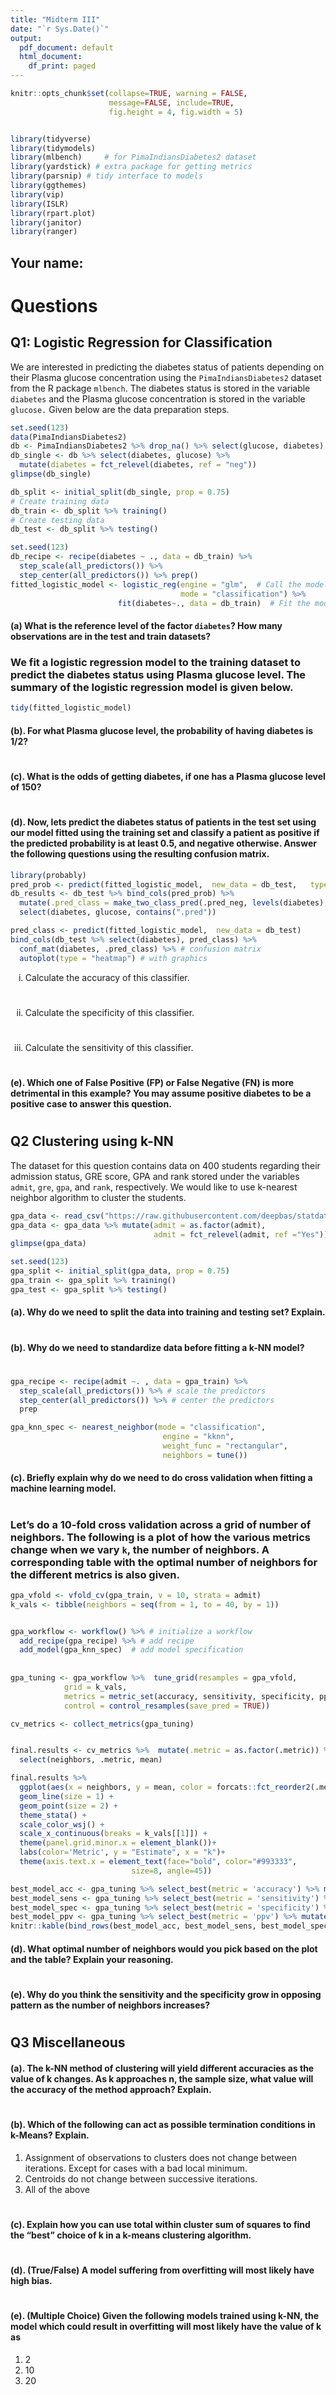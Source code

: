 ```yaml
---
title: "Midterm III"
date: "`r Sys.Date()`"
output:
  pdf_document: default
  html_document:
    df_print: paged
---
```



```r
knitr::opts_chunk$set(collapse=TRUE, warning = FALSE, 
                      message=FALSE, include=TRUE, 
                      fig.height = 4, fig.width = 5)


library(tidyverse) 
library(tidymodels)
library(mlbench)     # for PimaIndiansDiabetes2 dataset
library(yardstick) # extra package for getting metrics
library(parsnip) # tidy interface to models
library(ggthemes)
library(vip)
library(ISLR)
library(rpart.plot)
library(janitor)
library(ranger)
```


## Your name: 


# Questions


## Q1: Logistic Regression for Classification

We are interested in predicting the diabetes status of patients depending on their Plasma glucose concentration using the `PimaIndiansDiabetes2` dataset from the R package `mlbench`. The diabetes status is stored in the variable `diabetes` and the Plasma glucose concentration is stored in the variable `glucose.` Given below are the data preparation steps. 


```r
set.seed(123)
data(PimaIndiansDiabetes2)
db <- PimaIndiansDiabetes2 %>% drop_na() %>% select(glucose, diabetes)
db_single <- db %>% select(diabetes, glucose) %>% 
  mutate(diabetes = fct_relevel(diabetes, ref = "neg")) 
glimpse(db_single)
```


```r
db_split <- initial_split(db_single, prop = 0.75)
# Create training data
db_train <- db_split %>% training()
# Create testing data
db_test <- db_split %>% testing()
```


```r
set.seed(123)
db_recipe <- recipe(diabetes ~ ., data = db_train) %>%
  step_scale(all_predictors()) %>%
  step_center(all_predictors()) %>% prep()
fitted_logistic_model <- logistic_reg(engine = "glm",  # Call the model
                                      mode = "classification") %>% 
                        fit(diabetes~., data = db_train)  # Fit the model
```



#### (a) What is the reference level of the factor `diabetes`? How many observations are in the test and train datasets?



\newpage



### We fit a logistic regression model to the training dataset to predict the diabetes status using Plasma glucose level. The summary of the logistic regression model is given below. 


```r
tidy(fitted_logistic_model)
```



#### (b).  For what Plasma glucose level, the probability of having diabetes is 1/2?



#

#




#### (c).  What is the odds of getting diabetes, if one has a Plasma glucose level of 150?



#

#




#### (d). Now, lets predict the diabetes status of patients in the test set using our model fitted using the training set and classify a patient as positive if the predicted probability is at least 0.5, and negative otherwise. Answer the following questions using the resulting confusion matrix. 


```r
library(probably)
pred_prob <- predict(fitted_logistic_model,  new_data = db_test,   type = "prob")
db_results <- db_test %>% bind_cols(pred_prob) %>%
  mutate(.pred_class = make_two_class_pred(.pred_neg, levels(diabetes), threshold = .5)) %>%
  select(diabetes, glucose, contains(".pred"))

pred_class <- predict(fitted_logistic_model,  new_data = db_test) 
bind_cols(db_test %>% select(diabetes), pred_class) %>% 
  conf_mat(diabetes, .pred_class) %>% # confusion matrix
  autoplot(type = "heatmap") # with graphics
```

\newpage

(i) Calculate the accuracy of this classifier.

\vspace*{1in}


#




(ii) Calculate the specificity of this classifier.

\vspace*{1in}



#





(iii) Calculate the sensitivity of this classifier.


#


#


#### (e). Which one of False Positive (FP) or False Negative (FN) is more detrimental in this example? You may assume positive diabetes to be a positive case to answer this question. 



#

#

\newpage

## Q2 Clustering using k-NN

The dataset for this question contains data on 400 students regarding their admission status, GRE score, GPA and rank stored under the variables `admit`, `gre`, `gpa`, and `rank`, respectively. We would like to use k-nearest neighbor algorithm to cluster the students.

```r
gpa_data <- read_csv("https://raw.githubusercontent.com/deepbas/statdatasets/main/GPA.csv")
gpa_data <- gpa_data %>% mutate(admit = as.factor(admit),
                                admit = fct_relevel(admit, ref ="Yes"))
glimpse(gpa_data)
```


```r
set.seed(123) 
gpa_split <- initial_split(gpa_data, prop = 0.75) 
gpa_train <- gpa_split %>% training()
gpa_test <- gpa_split %>% testing()
```


#### (a). Why do we need to split the data into training and testing set? Explain.



#

#



#### (b). Why do we need to standardize data before fitting a k-NN model? 



#

#

#



```r
gpa_recipe <- recipe(admit ~. , data = gpa_train) %>%
  step_scale(all_predictors()) %>% # scale the predictors
  step_center(all_predictors()) %>% # center the predictors
  prep 

gpa_knn_spec <- nearest_neighbor(mode = "classification",
                                  engine = "kknn",
                                  weight_func = "rectangular",
                                  neighbors = tune())
```

\newpage

#### (c). Briefly explain why do we need to do cross validation when fitting a machine learning model. 



#

#

#

### Let's do a 10-fold cross validation across a grid of number of neighbors. The following is a plot of how the various metrics change when we vary `k`, the number of neighbors.  A corresponding table with the optimal number of neighbors for the different metrics is also given.


```r
gpa_vfold <- vfold_cv(gpa_train, v = 10, strata = admit)
k_vals <- tibble(neighbors = seq(from = 1, to = 40, by = 1))


gpa_workflow <- workflow() %>% # initialize a workflow
  add_recipe(gpa_recipe) %>% # add recipe
  add_model(gpa_knn_spec)  # add model specification
  
  
gpa_tuning <- gpa_workflow %>%  tune_grid(resamples = gpa_vfold, 
            grid = k_vals,
            metrics = metric_set(accuracy, sensitivity, specificity, ppv),
            control = control_resamples(save_pred = TRUE))

cv_metrics <- collect_metrics(gpa_tuning) 


final.results <- cv_metrics %>%  mutate(.metric = as.factor(.metric)) %>%
  select(neighbors, .metric, mean)

final.results %>%
  ggplot(aes(x = neighbors, y = mean, color = forcats::fct_reorder2(.metric, neighbors, mean))) +
  geom_line(size = 1) +
  geom_point(size = 2) +
  theme_stata() +
  scale_color_wsj() + 
  scale_x_continuous(breaks = k_vals[[1]]) +
  theme(panel.grid.minor.x = element_blank())+
  labs(color='Metric', y = "Estimate", x = "k")+
  theme(axis.text.x = element_text(face="bold", color="#993333", 
                           size=8, angle=45))
```



```r
best_model_acc <- gpa_tuning %>% select_best(metric = 'accuracy') %>% mutate(metric = "Accuracy")
best_model_sens <- gpa_tuning %>% select_best(metric = 'sensitivity') %>% mutate(metric = "Sensitivity")
best_model_spec <- gpa_tuning %>% select_best(metric = 'specificity') %>% mutate(metric = "Specificity")
best_model_ppv <- gpa_tuning %>% select_best(metric = 'ppv') %>% mutate(metric = "PPV")
knitr::kable(bind_rows(best_model_acc, best_model_sens, best_model_spec, best_model_ppv) %>% select(-.config))
```




#### (d). What optimal number of neighbors would you pick based on the plot and the table? Explain your reasoning.



#

#


\newpage

#### (e). Why do you think the sensitivity and the specificity grow in opposing pattern as the number of neighbors increases?


#

#

#

#

## Q3 Miscellaneous


#### (a). The k-NN method of clustering will yield different accuracies as the value of k changes. As k approaches n, the sample size, what value will the accuracy of the method approach? Explain.


#

#

#

#

#### (b). Which of the following can act as possible termination conditions in k-Means? Explain.

  1. Assignment of observations to clusters does not change between iterations. Except for cases with a bad local minimum.
  2. Centroids do not change between successive iterations.
  3. All of the above


#

#

#

#

\newpage

#### (c). Explain how you can use total within cluster sum of squares to find the "best" choice of k in a k-means clustering algorithm.


#

#

#

#### (d). (True/False) A model suffering from overfitting will most likely have high bias.


#

#

#

#### (e). (Multiple Choice) Given the following models trained using k-NN, the model which could result in overfitting will most likely have the value of k as

  1. 2
  2. 10
  3. 20
  




